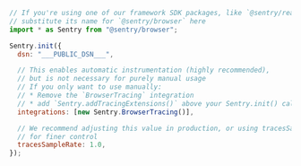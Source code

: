 ```javascript
// If you're using one of our framework SDK packages, like `@sentry/react`,
// substitute its name for `@sentry/browser` here
import * as Sentry from "@sentry/browser";

Sentry.init({
  dsn: "___PUBLIC_DSN___",

  // This enables automatic instrumentation (highly recommended),
  // but is not necessary for purely manual usage
  // If you only want to use manually:
  // * Remove the `BrowserTracing` integration
  // * add `Sentry.addTracingExtensions()` above your Sentry.init() call
  integrations: [new Sentry.BrowserTracing()],

  // We recommend adjusting this value in production, or using tracesSampler
  // for finer control
  tracesSampleRate: 1.0,
});
```
